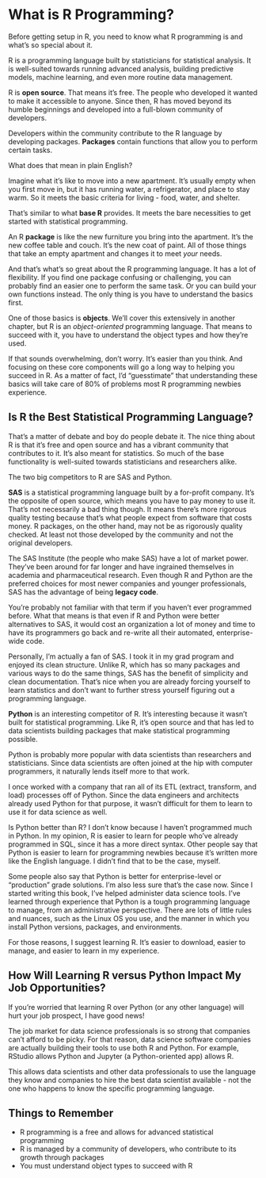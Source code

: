 # What is R Programming? {#whatisr}

Before getting setup in R, you need to know what R programming is and what's so special about it.

R is a programming language built by statisticians for statistical analysis. It is well-suited towards running advanced analysis, building predictive models, machine learning, and even more routine data management.

R is **open source**. That means it’s free. The people who developed it wanted to make it accessible to anyone. Since then, R has moved beyond its humble beginnings and developed into a full-blown community of developers.

Developers within the community contribute to the R language by developing packages. **Packages** contain functions that allow you to perform certain tasks.

What does that mean in plain English? 

Imagine what it’s like to move into a new apartment. It's usually empty when you first move in, but it has running water, a refrigerator, and place to stay warm. So it meets the basic criteria for living - food, water, and shelter.

That’s similar to what **base R** provides. It meets the bare necessities to get started with statistical programming.

An R **package** is like the new furniture you bring into the apartment. It's the new coffee table and couch. It's the new coat of paint. All of those things that take an empty apartment and changes it to meet *your* needs.

And that's what's so great about the R programming language. It has a lot of flexibility. If you find one package confusing or challenging, you can probably find an easier one to perform the same task. Or you can build your own functions instead. The only thing is you have to understand the basics first.

One of those basics is **objects**. We'll cover this extensively in another chapter, but R is an *object-oriented* programming language. That means to succeed with it, you have to understand the object types and how they're used. 

If that sounds overwhelming, don't worry. It's easier than you think. And focusing on these core components will go a long way to helping you succeed in R. As a matter of fact, I'd "guesstimate" that understanding these basics will take care of 80% of problems most R programming newbies experience.

## Is R the Best Statistical Programming Language?

That’s a matter of debate and boy do people debate it. The nice thing about R is that it’s free and open source and has a vibrant community that contributes to it. It’s also meant for statistics. So much of the base functionality is well-suited towards statisticians and researchers alike.

The two big competitors to R are SAS and Python.

**SAS** is a statistical programming language built by a for-profit company. It’s the opposite of open source, which means you have to pay money to use it. That’s not necessarily a bad thing though. It means there’s more rigorous quality testing because that’s what people expect from software that costs money. R packages, on the other hand, may not be as rigorously quality checked. At least not those developed by the community and not the original developers.

The SAS Institute (the people who make SAS) have a lot of market power. They’ve been around for far longer and have ingrained themselves in academia and pharmaceutical research. Even though R and Python are the preferred choices for most newer companies and younger professionals, SAS has the advantage of being **legacy code**.

You’re probably not familiar with that term if you haven’t ever programmed before. What that means is that even if R and Python were better alternatives to SAS, it would cost an organization a lot of money and time to have its programmers go back and re-write all their automated, enterprise-wide code.

Personally, I’m actually a fan of SAS. I took it in my grad program and enjoyed its clean structure. Unlike R, which has so many packages and various ways to do the same things, SAS has the benefit of simplicity and clean documentation. That’s nice when you are already forcing yourself to learn statistics and don’t want to further stress yourself figuring out a programming language.

**Python** is an interesting competitor of R. It’s interesting because it wasn’t built for statistical programming. Like R, it’s open source and that has led to data scientists building packages that make statistical programming possible.

Python is probably more popular with data scientists than researchers and statisticians. Since data scientists are often joined at the hip with computer programmers, it naturally lends itself more to that work.

I once worked with a company that ran all of its ETL (extract, transform, and load) processes off of Python. Since the data engineers and architects already used Python for that purpose, it wasn’t difficult for them to learn to use it for data science as well.

Is Python better than R? I don’t know because I haven’t programmed much in Python. In my opinion, R is easier to learn for people who’ve already programmed in SQL, since it has a more direct syntax. Other people say that Python is easier to learn for programming newbies because it’s written more like the English language. I didn’t find that to be the case, myself.

Some people also say that Python is better for enterprise-level or "production" grade solutions. I'm also less sure that's the case now. Since I started writing this book, I've helped administer data science tools. I've learned through experience that Python is a tough programming language to manage, from an administrative perspective. There are lots of little rules and nuances, such as the Linux OS you use, and the manner in which you install Python versions, packages, and environments.

For those reasons, I suggest learning R. It's easier to download, easier to manage, and easier to learn in my experience.

## How Will Learning R versus Python Impact My Job Opportunities?

If you're worried that learning R over Python (or any other language) will hurt your job prospect, I have good news! 

The job market for data science professionals is so strong that companies can't afford to be picky. For that reason, data science software companies are actually building their tools to use both R and Python. For example, RStudio allows Python and Jupyter (a Python-oriented app) allows R.

This allows data scientists and other data professionals to use the language they know and companies to hire the best data scientist available - not the one who happens to know the specific programming language.

## Things to Remember

* R programming is a free and allows for advanced statistical programming
* R is managed by a community of developers, who contribute to its growth through packages
* You must understand object types to succeed with R

